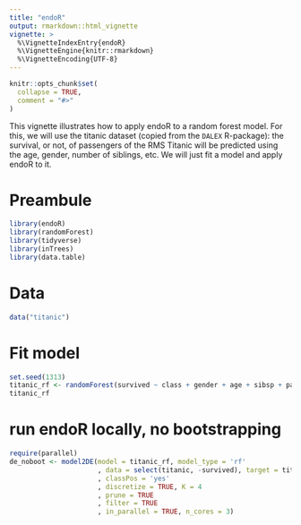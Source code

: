 ```yaml
---
title: "endoR"
output: rmarkdown::html_vignette
vignette: >
  %\VignetteIndexEntry{endoR}
  %\VignetteEngine{knitr::rmarkdown}
  %\VignetteEncoding{UTF-8}
---
```


```r
knitr::opts_chunk$set(
  collapse = TRUE,
  comment = "#>"
)
```

This vignette illustrates how to apply endoR to a random forest model. For this, we will use the titanic dataset (copied from the `DALEX` R-package): the survival, or not, of passengers of the RMS Titanic will be predicted using the age, gender, number of siblings, etc. We will just fit a model and apply endoR to it.


# Preambule
```r
library(endoR)
library(randomForest)
library(tidyverse)
library(inTrees)
library(data.table)
```


# Data
```r
data("titanic")
```

# Fit model
```r
set.seed(1313)
titanic_rf <- randomForest(survived ~ class + gender + age + sibsp + parch + fare + embarked, data = titanic)
titanic_rf
```

# run endoR locally, no bootstrapping
```r
require(parallel)
de_noboot <- model2DE(model = titanic_rf, model_type = 'rf'
                      , data = select(titanic, -survived), target = titanic$survived
                      , classPos = 'yes'
                      , discretize = TRUE, K = 4
                      , prune = TRUE
                      , filter = TRUE
                      , in_parallel = TRUE, n_cores = 3)
```

